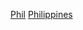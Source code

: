 {{Portal box|菲律賓|體育運動}}
{{Year by category
|m=2
|c=0
|d=1
|y=5
|cat=菲律賓體育
|sortkey=菲律賓
|parent=各年份菲律賓體育
|subcat=2015年菲律賓
}}

[[Category:2015年亞洲體育|Phil]]
[[Category:2015年各國體育|Philippines]]